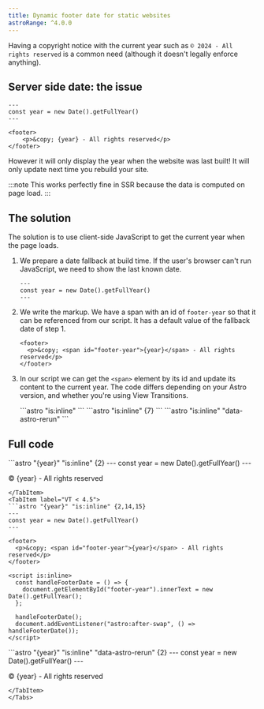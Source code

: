 ```yaml
---
title: Dynamic footer date for static websites
astroRange: ^4.0.0
---
```



Having a copyright notice with the current year such as `© 2024 - All rights reserved` is a common
need (although it doesn't legally enforce anything).

## Server side date: the issue

```astro title="src/components/Footer.astro" {2} "{year}"
---
const year = new Date().getFullYear()
---

<footer>
    <p>&copy; {year} - All rights reserved</p>
</footer>
```

However it will only display the year when the website was last built! It will only update next time
you rebuild your site.

:::note
This works perfectly fine in SSR because the data is computed on page load.
:::

## The solution

The solution is to use client-side JavaScript to get the current year when the page loads.

<Steps>

1. We prepare a date fallback at build time. If the user's browser can't run JavaScript,
we need to show the last known date.

    ```astro
    ---
    const year = new Date().getFullYear()
    ---
    ```

2. We write the markup. We have a span with an id of `footer-year` so that it can be referenced
from our script. It has a default value of the fallback date of step 1.

    ```astro
    <footer>
      <p>&copy; <span id="footer-year">{year}</span> - All rights reserved</p>
    </footer>
    ```

3. In our script we can get the `<span>` element by its id and update its content to the current year.
The code differs depending on your Astro version, and whether you're using View Transitions.

    <Tabs syncKey="footer">
      <TabItem label="MPA">
      ```astro "is:inline"
      <script is:inline>
        document.getElementById("footer-year").innerText = new Date().getFullYear();
      </script>
      ```
      </TabItem>
      <TabItem label="VT < 4.5">
      ```astro "is:inline" {7}
      <script is:inline>
        const handleFooterDate = () => {
          document.getElementById("footer-year").innerText = new Date().getFullYear();
        };

        handleFooterDate();
        document.addEventListener("astro:after-swap", () => handleFooterDate());
      </script>
      ```
      </TabItem>
      <TabItem label="VT >= 4.5">
      ```astro "is:inline" "data-astro-rerun"
      <script is:inline data-astro-rerun>
        document.getElementById("footer-year").innerText = new Date().getFullYear();
      </script>
      ```
      </TabItem>
    </Tabs>

</Steps>

## Full code

<Tabs syncKey="footer">
  <TabItem label="MPA">
  ```astro "{year}" "is:inline" {2}
  ---
  const year = new Date().getFullYear()
  ---

  <footer>
    <p>&copy; <span id="footer-year">{year}</span> - All rights reserved</p>
  </footer>

  <script is:inline>
    document.getElementById("footer-year").innerText = new Date().getFullYear();
  </script>
  ```
  </TabItem>
  <TabItem label="VT < 4.5">
  ```astro "{year}" "is:inline" {2,14,15}
  ---
  const year = new Date().getFullYear()
  ---

  <footer>
    <p>&copy; <span id="footer-year">{year}</span> - All rights reserved</p>
  </footer>

  <script is:inline>
    const handleFooterDate = () => {
      document.getElementById("footer-year").innerText = new Date().getFullYear();
    };

    handleFooterDate();
    document.addEventListener("astro:after-swap", () => handleFooterDate());
  </script>
  ```
  </TabItem>
  <TabItem label="VT >= 4.5">
  ```astro "{year}" "is:inline" "data-astro-rerun" {2}
  ---
  const year = new Date().getFullYear()
  ---

  <footer>
    <p>&copy; <span id="footer-year">{year}</span> - All rights reserved</p>
  </footer>

  <script is:inline data-astro-rerun>
    document.getElementById("footer-year").innerText = new Date().getFullYear();
  </script>
  ```
  </TabItem>
</Tabs>
